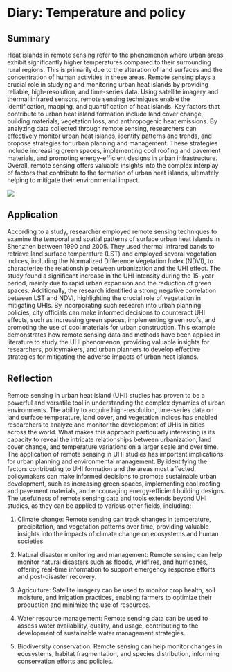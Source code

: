 # Diary: Temperature and policy

## Summary

Heat islands in remote sensing refer to the phenomenon where urban areas exhibit significantly higher temperatures compared to their surrounding rural regions. This is primarily due to the alteration of land surfaces and the concentration of human activities in these areas. Remote sensing plays a crucial role in studying and monitoring urban heat islands by providing reliable, high-resolution, and time-series data. Using satellite imagery and thermal infrared sensors, remote sensing techniques enable the identification, mapping, and quantification of heat islands. Key factors that contribute to urban heat island formation include land cover change, building materials, vegetation loss, and anthropogenic heat emissions. By analyzing data collected through remote sensing, researchers can effectively monitor urban heat islands, identify patterns and trends, and propose strategies for urban planning and management. These strategies include increasing green spaces, implementing cool roofing and pavement materials, and promoting energy-efficient designs in urban infrastructure. Overall, remote sensing offers valuable insights into the complex interplay of factors that contribute to the formation of urban heat islands, ultimately helping to mitigate their environmental impact.

![](figure/8.Temperature%20and%20policy.png)

## Application

According to a study, researcher employed remote sensing techniques to examine the temporal and spatial patterns of surface urban heat islands in Shenzhen between 1990 and 2005. They used thermal infrared bands to retrieve land surface temperature (LST) and employed several vegetation indices, including the Normalized Difference Vegetation Index (NDVI), to characterize the relationship between urbanization and the UHI effect. The study found a significant increase in the UHI intensity during the 15-year period, mainly due to rapid urban expansion and the reduction of green spaces. Additionally, the research identified a strong negative correlation between LST and NDVI, highlighting the crucial role of vegetation in mitigating UHIs. By incorporating such research into urban planning policies, city officials can make informed decisions to counteract UHI effects, such as increasing green spaces, implementing green roofs, and promoting the use of cool materials for urban construction. This example demonstrates how remote sensing data and methods have been applied in literature to study the UHI phenomenon, providing valuable insights for researchers, policymakers, and urban planners to develop effective strategies for mitigating the adverse impacts of urban heat islands.

## Reflection

Remote sensing in urban heat island (UHI) studies has proven to be a powerful and versatile tool in understanding the complex dynamics of urban environments. The ability to acquire high-resolution, time-series data on land surface temperature, land cover, and vegetation indices has enabled researchers to analyze and monitor the development of UHIs in cities across the world. What makes this approach particularly interesting is its capacity to reveal the intricate relationships between urbanization, land cover change, and temperature variations on a larger scale and over time. The application of remote sensing in UHI studies has important implications for urban planning and environmental management. By identifying the factors contributing to UHI formation and the areas most affected, policymakers can make informed decisions to promote sustainable urban development, such as increasing green spaces, implementing cool roofing and pavement materials, and encouraging energy-efficient building designs. The usefulness of remote sensing data and tools extends beyond UHI studies, as they can be applied to various other fields, including:

1.  Climate change: Remote sensing can track changes in temperature, precipitation, and vegetation patterns over time, providing valuable insights into the impacts of climate change on ecosystems and human societies.

2.  Natural disaster monitoring and management: Remote sensing can help monitor natural disasters such as floods, wildfires, and hurricanes, offering real-time information to support emergency response efforts and post-disaster recovery.

3.  Agriculture: Satellite imagery can be used to monitor crop health, soil moisture, and irrigation practices, enabling farmers to optimize their production and minimize the use of resources.

4.  Water resource management: Remote sensing data can be used to assess water availability, quality, and usage, contributing to the development of sustainable water management strategies.

5.  Biodiversity conservation: Remote sensing can help monitor changes in ecosystems, habitat fragmentation, and species distribution, informing conservation efforts and policies.
